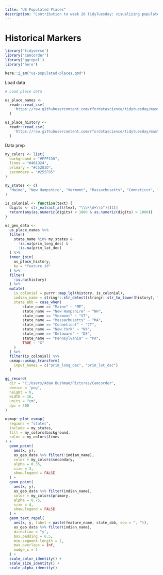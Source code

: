 ```yaml
---
title: "US Populated Places"
description: "Contribution to week 26 TidyTuesday: visualizing populated places in the United States"
---
```


# Historical Markers

```r

library('tidyverse')
library('camcorder')
library('ggrepel')
library('here')

here::i_am("us-populated-places.qmd")

```

Load data

```r

# Load place data

us_place_names <- 
  readr::read_csv(
    'https://raw.githubusercontent.com/rfordatascience/tidytuesday/master/data/2023/2023-06-27/us_place_names.csv'
  )

us_place_history <- 
  readr::read_csv(
    'https://raw.githubusercontent.com/rfordatascience/tidytuesday/master/data/2023/2023-06-27/us_place_history.csv'
  )

```

Data prep

```r

my_colors <- list(
  background = "#FFF1D6", 
  lines = "#481D24", 
  primary = "#C5283D", 
  secondary = "#255F85"
)

my_states <- c(
  "Maine", "New Hampshire", "Vermont", "Massachusetts", "Conneticut", "New York", "Delaware", "Pennsylvania"
)

is_colonial <- function(text) {
  digits <- str_extract_all(text, "\\b\\d+\\b")[[1]]
  return(any(as.numeric(digits) < 1800 & as.numeric(digits) > 1000))
}

us_geo_data <- 
  us_place_names %>%
  filter(
    state_name %in% my_states & 
      !is.na(prim_long_dec) &
      !is.na(prim_lat_dec)
  ) %>%
  inner_join(
    us_place_history, 
    by = "feature_id"
  ) %>%
  filter(
    !is.na(history)
  ) %>%
  mutate(
    is_colonial = purrr::map_lgl(history, is_colonial), 
    indian_name = stringr::str_detect(stringr::str_to_lower(history), "indian"), 
    state_abb = case_when(
        state_name == "Maine" ~ "ME", 
        state_name == "New Hampshire" ~ "NH", 
        state_name == "Vermont" ~ "VT", 
        state_name == "Massachusetts" ~ "MA", 
        state_name == "Conneticut" ~ "CT", 
        state_name == "New York" ~ "NY", 
        state_name == "Delaware" ~ "DE", 
        state_name == "Pennsylvania" ~ "PA", 
        TRUE ~ "X"
    )
  ) %>%
  filter(is_colonial) %>%
  usmap::usmap_transform(
    input_names = c("prim_long_dec", "prim_lat_dec")
  )

```

```r

gg_record(
  dir = 'C:/Users/Adam Bushman/Pictures/Camcorder', 
  device = 'png', 
  height = 9, 
  width = 16, 
  units = "cm", 
  dpi = 300
)

```

```r

usmap::plot_usmap(
  regions = "states", 
  include = my_states, 
  fill = my_colors$background, 
  color = my_colors$lines
) +
  geom_point(
    aes(x, y), 
    us_geo_data %>% filter(!indian_name), 
    color = my_colors$secondary, 
    alpha = 0.35, 
    size = 3, 
    show.legend = FALSE
  ) +
  geom_point(
    aes(x, y), 
    us_geo_data %>% filter(indian_name), 
    color = my_colors$primary, 
    alpha = 0.75, 
    size = 4, 
    show.legend = FALSE
  ) +
  geom_text_repel(
    aes(x, y, label = paste(feature_name, state_abb, sep = ", ")), 
    us_geo_data %>% filter(indian_name), 
    direction = "y", 
    box.padding = 0.5, 
    min.segment.length = 2, 
    max.overlaps = Inf, 
    nudge_x = 2
  ) +
  scale_color_identity() +
  scale_size_identity() +
  scale_alpha_identity()

```
